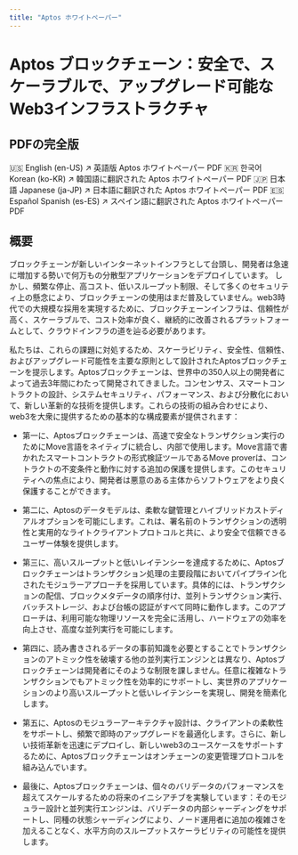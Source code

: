 ```yaml
---
title: "Aptos ホワイトペーパー"
---
```



# Aptos ブロックチェーン：安全で、スケーラブルで、アップグレード可能なWeb3インフラストラクチャ

## PDFの完全版

<Cards>
  <Card href="https://aptosfoundation.org/whitepaper/aptos-whitepaper_en.pdf">
    <Card.Title linkType={null}>
      🇺🇸 English (en-US) ↗
    </Card.Title>
    <Card.Description>
      英語版 Aptos ホワイトペーパー PDF
    </Card.Description>
  </Card>
  <Card href="https://aptosfoundation.org/whitepaper/aptos-whitepaper_ko.pdf">
    <Card.Title linkType={null}>
      🇰🇷 한국어 Korean (ko-KR) ↗
    </Card.Title>
    <Card.Description>
      韓国語に翻訳された Aptos ホワイトペーパー PDF
    </Card.Description>
  </Card>
  <Card href="https://aptosfoundation.org/whitepaper/aptos-whitepaper_ja.pdf">
    <Card.Title linkType={null}>
      🇯🇵 日本語 Japanese (ja-JP) ↗
    </Card.Title>
    <Card.Description>
      日本語に翻訳された Aptos ホワイトペーパー PDF
    </Card.Description>
  </Card>
  <Card href="https://aptosfoundation.org/whitepaper/aptos-whitepaper_es.pdf">
    <Card.Title linkType={null}>
      🇪🇸 Español Spanish (es-ES) ↗
    </Card.Title>
    <Card.Description>
      スペイン語に翻訳された Aptos ホワイトペーパー PDF
    </Card.Description>
  </Card>
</Cards>

## 概要

ブロックチェーンが新しいインターネットインフラとして台頭し、開発者は急速に増加する勢いで何万もの分散型アプリケーションをデプロイしています。
しかし、頻繁な停止、高コスト、低いスループット制限、そして多くのセキュリティ上の懸念により、ブロックチェーンの使用はまだ普及していません。web3時代での大規模な採用を実現するために、ブロックチェーンインフラは、信頼性が高く、スケーラブルで、コスト効率が良く、継続的に改善されるプラットフォームとして、クラウドインフラの道を辿る必要があります。

私たちは、これらの課題に対処するため、スケーラビリティ、安全性、信頼性、およびアップグレード可能性を主要な原則として設計されたAptosブロックチェーンを提示します。Aptosブロックチェーンは、世界中の350人以上の開発者によって過去3年間にわたって開発されてきました。コンセンサス、スマートコントラクトの設計、システムセキュリティ、パフォーマンス、および分散化において、新しい革新的な技術を提供します。これらの技術の組み合わせにより、web3を大衆に提供するための基本的な構成要素が提供されます：

- 第一に、Aptosブロックチェーンは、高速で安全なトランザクション実行のためにMove言語をネイティブに統合し、内部で使用します。Move言語で書かれたスマートコントラクトの形式検証ツールであるMove proverは、コントラクトの不変条件と動作に対する追加の保護を提供します。このセキュリティへの焦点により、開発者は悪意のある主体からソフトウェアをより良く保護することができます。

- 第二に、Aptosのデータモデルは、柔軟な鍵管理とハイブリッドカストディアルオプションを可能にします。これは、署名前のトランザクションの透明性と実用的なライトクライアントプロトコルと共に、より安全で信頼できるユーザー体験を提供します。

- 第三に、高いスループットと低いレイテンシーを達成するために、Aptosブロックチェーンはトランザクション処理の主要段階においてパイプライン化されたモジュラーアプローチを採用しています。具体的には、トランザクションの配信、ブロックメタデータの順序付け、並列トランザクション実行、バッチストレージ、および台帳の認証がすべて同時に動作します。このアプローチは、利用可能な物理リソースを完全に活用し、ハードウェアの効率を向上させ、高度な並列実行を可能にします。

- 第四に、読み書きされるデータの事前知識を必要とすることでトランザクションのアトミック性を破壊する他の並列実行エンジンとは異なり、Aptosブロックチェーンは開発者にそのような制限を課しません。任意に複雑なトランザクションでもアトミック性を効率的にサポートし、実世界のアプリケーションのより高いスループットと低いレイテンシーを実現し、開発を簡素化します。

- 第五に、Aptosのモジュラーアーキテクチャ設計は、クライアントの柔軟性をサポートし、頻繁で即時のアップグレードを最適化します。さらに、新しい技術革新を迅速にデプロイし、新しいweb3のユースケースをサポートするために、Aptosブロックチェーンはオンチェーンの変更管理プロトコルを組み込んでいます。

- 最後に、Aptosブロックチェーンは、個々のバリデータのパフォーマンスを超えてスケールするための将来のイニシアチブを実験しています：そのモジュラー設計と並列実行エンジンは、バリデータの内部シャーディングをサポートし、同種の状態シャーディングにより、ノード運用者に追加の複雑さを加えることなく、水平方向のスループットスケーラビリティの可能性を提供します。
